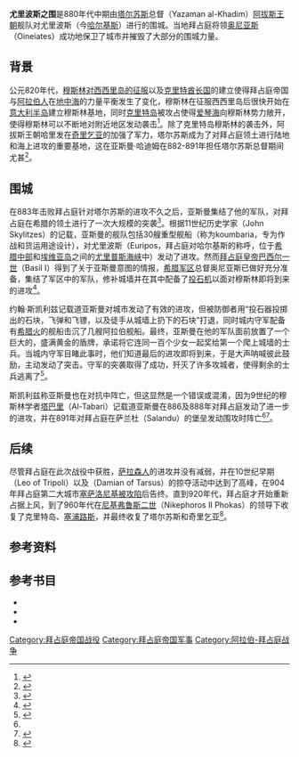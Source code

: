 {{Infobox military conflict
| conflict    = 尤里波斯之围
| image       = Byzantine-Arab naval struggle-zh.svg
| caption     = 7-11世纪期间，阿拉伯－拜占庭舰队在地中海发生的战役
| partof      = [[阿拉伯－拜占庭战争|阿拉伯－拜占庭战争]]
| date        = 883年后不久
| place       = 尤里波斯（[[哈尔基斯|哈尔基斯]]，[[希腊中部|希腊中部]]）
| result      = [[拜占庭帝国|拜占庭帝国]]获得胜利
| combatant1  = [[拜占庭帝国|拜占庭帝国]]
| combatant2  = [[阿拔斯王朝|阿拔斯王朝]]
| commander1  = [[奥尼亚斯|奥尼亚斯]]
| commander2  = {{link-en|亚斯曼·哈迪姆|Yazaman al-Khadim}}
| strength1   = 未知
| strength2   = 30艘重型舰船
| casualties1 = 未知
| casualties2 = 死伤严重
| campaignbox = {{Campaignbox Arab–Byzantine Wars}}
}}
'''尤里波斯之围'''是880年代中期由[[塔尔苏斯|塔尔苏斯]]总督{{link-en|亚斯曼·哈迪姆|Yazaman al-Khadim}}（Yazaman al-Khadim）[[阿拔斯王朝|阿拔斯王朝]]舰队对尤里波斯（今[[哈尔基斯|哈尔基斯]]）进行的围城。当地拜占庭将领[[奥尼亚斯|奥尼亚斯]]（Oineiates）成功地保卫了城市并摧毁了大部分的围城力量。

== 背景 ==
公元820年代，[[穆斯林征服西西里|穆斯林对西西里岛的征服]]以及[[克里特酋长国|克里特酋长国]]的建立使得拜占庭帝国与[[阿拉伯人|阿拉伯人]]在[[地中海|地中海]]的力量平衡发生了变化，穆斯林在征服西西里岛后很快开始在[[意大利半岛|意大利半岛]]建立穆斯林基地，同时[[克里特岛|克里特岛]]被攻占使得[[爱琴海|爱琴海]]向穆斯林势力敞开，使得穆斯林可以不断地对附近地区发动袭击<ref>{{harvp|John H. Pryor|Elizabeth M. Jeffreys|2006|pp=46-49}}</ref>。除了克里特岛穆斯林的袭击外，阿拔斯王朝哈里发在[[奇里乞亚|奇里乞亚]]的{{link-en|阿瓦西姆|Al-Awasim|边境地区}}加强了军力，塔尔苏斯成为了对拜占庭领土进行陆地和海上进攻的重要基地，这在亚斯曼·哈迪姆在882-891年担任塔尔苏斯总督期间尤甚<ref>{{harvp|John H. Pryor|Elizabeth M. Jeffreys|2006|pp=60-62}}</ref>。

== 围城 ==
在883年击败拜占庭针对塔尔苏斯的进攻不久之后，亚斯曼集结了他的军队，对拜占庭在希腊的领土进行了一次大规模的突袭<ref>{{harvp|John H. Pryor|Elizabeth M. Jeffreys|2006|p=62}}</ref>。根据11世纪历史学家{{link-en|约翰·斯凯利兹|John Skylitzes}}（John Skylitzes）的记载，亚斯曼的舰队包括30艘重型舰船（称为koumbaria，专为作战和货运用途设计），对尤里波斯（Euripos，拜占庭对哈尔基斯的称呼，位于[[希腊中部|希腊中部]]和[[埃维亚岛|埃维亚岛]]之间的[[尤里普斯海峡|尤里普斯海峡]]中）发动了进攻。然而[[拜占庭皇帝|拜占庭皇帝]][[巴西尔一世|巴西尔一世]]（Basil I）得到了关于亚斯曼意图的情报，[[希腊军区|希腊军区]]总督奥尼亚斯已做好充分准备，集结了军区中的军队，修补城墙并在其中配备了[[投石机|投石机]]以面对穆斯林即将到来的进攻<ref>{{harvp|John Wortley|2010|pp=146-147}}</ref>。

约翰·斯凯利兹记载道亚斯曼对城市发动了有效的进攻，但被防御者用“投石器投掷出的石块，飞弹和飞镖，以及徒手从城墙上扔下的石块”打退，同时城内守军配备有[[希腊火|希腊火]]的舰船击沉了几艘阿拉伯舰船。最终，亚斯曼在他的军队面前放置了一个巨大的，盛满黄金的盾牌，承诺将它连同一百个少女一起奖给第一个爬上城墙的士兵。当城内守军目睹此事时，他们知道最后的进攻即将到来，于是大声呐喊彼此鼓励，主动发动了突击。守军的突袭取得了成功，歼灭了许多攻城者，使得剩余的士兵逃离了<ref name="John Wortley">{{harvp|John Wortley|2010|p=147}}</ref>。

斯凯利兹称亚斯曼也在对抗中阵亡，但这显然是一个错误或混淆，因为9世纪的穆斯林学者[[塔巴里|塔巴里]]（Al-Tabari）记载道亚斯曼在886及888年对拜占庭发动了进一步的进攻，并在891年对拜占庭在萨兰杜（Salandu）的堡垒发动围攻时阵亡<ref name="John Wortley"/><ref>{{harvp|Philip M. Fields|1987|pp=152, 157, 175}}</ref>。

== 后续 ==
尽管拜占庭在此次战役中获胜，[[萨拉森人|萨拉森人]]的进攻并没有减弱，并在10世纪早期{{link-en|的黎波里的里奥|Leo of Tripoli}}（Leo of Tripoli）以及{{link-en|塔尔苏斯的达米安|Damian of Tarsus}}（Damian of Tarsus）的掠夺活动中达到了高峰，在904年拜占庭第二大城市[[塞萨洛尼基的沦陷_(904年)|塞萨洛尼基被攻陷]]后告终。直到920年代，拜占庭才开始重新占据上风，到了960年代在[[尼基弗鲁斯二世|尼基弗鲁斯二世]]（Nikephoros II Phokas）的领导下收复了克里特岛、[[塞浦路斯|塞浦路斯]]，并最终收复了塔尔苏斯和奇里乞亚<ref>{{harvp|John H. Pryor|Elizabeth M. Jeffreys|2006|p=62-64, 71-73}}</ref>。

== 参考资料 ==
{{reflist|2}}

== 参考书目 ==
*{{cite book |editor=Philip M. Fields |title=The History of al-Ṭabarī, Volume XXXVII: The ʿAbbāsid Recovery: The War Against the Zanj Ends, A.D. 879–893/A.H. 266–279 |url=https://books.google.com/books?id=igltYwUE764C |year=1987 |location=[[奥尔巴尼|Albany]], [[纽约州|New York]] |publisher={{link-en|State University of New York Press}} |language=en |isbn=9780887060540 |ref=harv |access-date=2020-09-13 |archive-date=2020-05-18 |archive-url=https://web.archive.org/web/20200518082906/https://books.google.com/books?id=igltYwUE764C |dead-url=no }}
*{{cite book |author1=John H. Pryor |author2=Elizabeth M. Jeffreys |title=The Age of the ΔΡΟΜΩΝ: The Byzantine Navy ca. 500–1204 |url=https://books.google.com/books?id=OJPfAAAAMAAJ |year=2006 |location=Leiden & [[波士顿|Boston]] |publisher=Brill Publishers |language=en |isbn=9789004151970 |ref=harv |access-date=2020-09-13 |archive-date=2020-08-03 |archive-url=https://web.archive.org/web/20200803105556/https://books.google.com/books?id=OJPfAAAAMAAJ |dead-url=no }}
*{{cite book |editor=John Wortley |title=John Skylitzes: A Synopsis of Byzantine History, 811-1057 |location=[[剑桥|Cambridge]] |publisher=[[剑桥大学出版社|Cambridge University Press]] |year=2010 |isbn=9780521767057 |url=https://books.google.com/books?id=vGE8Xq832A0C |ref=harv |access-date=2020-09-13 |archive-date=2019-12-19 |archive-url=https://web.archive.org/web/20191219060037/https://books.google.com/books?id=vGE8Xq832A0C |dead-url=no }}

[[Category:拜占庭帝国战役|Category:拜占庭帝国战役]]
[[Category:拜占庭帝国军事|Category:拜占庭帝国军事]]
[[Category:阿拉伯-拜占庭战争|Category:阿拉伯-拜占庭战争]]